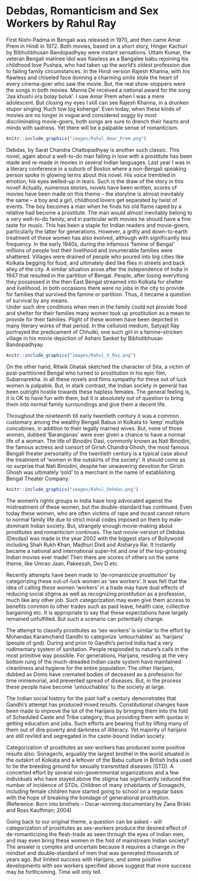 # Debdas, Romanticism and Sex Workers by Rahul Ray {-}


First Nishi-Padma in Bengali was released in 1970, and then came Amar Prem in Hindi in 1972.  Both movies, based on a short story, Hinger Kachuri by Bibhutibhusan Bandopadhyay were instant sensations.   Uttam Kumar, the veteran Bengali matinee idol was flawless as a Bangalee babu rejoining his childhood love Pushpa, who had taken up the world’s oldest profession due to failing family circumstances.  In the Hindi version Rajesh Khanna, with his flawless and chiseled face donning a charming smile stole the heart of every cinema-goer who saw the movie.  But, the real show-stoppers were the songs in both movies.  Manna De received a national award for the song ‘Jaa khushi ora bolay boluk’.  I saw Amar Prem when I was a mere adolescent.  But closing my eyes I still can see Rajesh Khanna, in a drunken stupor singing ‘Kuch tow log kohenge’.  Even today, when these kinds of movies are no longer in vogue and considered soggy by most discriminating movie-goers, both songs are sure to drench their hearts and minds with sadness.  Yet there will be a palpable sense of romanticism. 

```r
knitr::include_graphics("images/Rahul_Amar_Prem.png")
```

Debdas, by Sarat Chandra Chattopadhyay is another such classic.  This novel, again about a well-to-do man falling in love with a prostitute has been made and re-made in movies in several Indian languages.  Last year I was in a literary conference in a suburb of Boston where a non-Bengali speaking person spoke in glowing terms about this novel.  His voice trembled in emotion, his eyes welled-up in tears.  Such is the draw of the story in this novel!  Actually, numerous stories, novels have been written, scores of movies have been made on this theme – the storyline is almost inevitably the same – a boy and a girl, childhood lovers get separated by twist of events.  The boy becomes a man when he finds his old flame raped by a relative had become a prostitute.  The man would almost inevitably belong to a very well-to-do family, and in particular with movies he should have a fine taste for music.  This has been a staple for Indian readers and movie-goers, particularly the latter for generations.
 However, a gritty and down-to-earth treatment of these women has also evolved, although with significantly less frequency.  In the early 1940s, during the infamous ‘famine of Bengal’ millions of people lost their livelihood and innumerable families were shattered.  Villages were drained of people who poured into big cities like Kolkata begging for food, and ultimately died like flies in streets and back alley of the city.  A similar situation arose after the independence of India in 1947 that resulted in the partition of Bengal.   People, after losing everything they possessed in the then East Bengal streamed into Kolkata for shelter and livelihood.  In both occasions there were no jobs in the city to provide for families that survived the famine or partition.  Thus, it became a question of survival by any means.  
Under such dire conditions when men in the family could not provide food and shelter for their families many women took up prostitution as a mean to provide for their families.  Plight of these women have been depicted in many literary works of that period.  In the celluloid medium, Satyajit Ray portrayed the predicament of Chhutki, one such girl in a famine-stricken village in his movie depiction of Ashani Sanket by Bibhutibhusan Bandopadhyay.   

```r
knitr::include_graphics("images/Rahul_S_Ray.png")
```

On the other hand, Ritwik Ghatak sketched the character of Sita, a victim of post-partitioned Bengal who turned to prostitution in his epic film, Subarnarekha.  In all these novels and films sympathy for these out of luck women is palpable.  But, in stark contrast, the Indian society in general has been outright hostile towards these hapless females.  The general feeling is, it is OK to have fun with them, but it is absolutely out of question to bring them into normal family surroundings and give them a decent life.

Throughout the nineteenth till early twentieth century it was a common customary among the wealthy Bengali Babus in Kolkata to ‘keep’ multiple concubines, in addition to their legally married wives.  But, none of those women, dubbed ‘Baranganas’ were ever given a chance to have a normal life of a woman.  The life of Binodini Dasi, commonly known as Nati Binodini, the famous actress and consort of Girish Chandra Ghosh, the most famous Bengali theater personality of the twentieth century is a typical case about the treatment of ‘women in the outskirts of the society’.  It should come as no surprise that Nati Binodini, despite her unwavering devotion for Girish Ghosh was ultimately ‘sold’ to a merchant in the name of establishing Bengal Theater Company.     

```r
knitr::include_graphics("images/Rahul_Debdas.png")
```

The women’s rights groups in India have long advocated against the mistreatment of these women, but the double-standard has continued.  Even today these women, who are often victims of rape and incest cannot return to normal family life due to strict moral codes imposed on them by male-dominant Indian society.  But, strangely enough movie-making about prostitutes and romanticism continues.  The last movie-version of Debdas (Devdas) was made in the year 2002 with the biggest stars of Bollywood including Shah Rukh Khan, Madhuri Dixit and Aisharya Rai.  It instantly became a national and international super-hit and one of the top-grossing Indian movies ever made!   Then there are scores of others on the same theme, like Umrao Jaan, Pakeezah, Dev D etc.  

Recently attempts have been made to ‘de-romanticize prostitution’ by categorizing these out-of-luck women as ‘sex workers’.  It was felt that the idea of calling these women ‘workers’ in a trade may have dual effects of reducing social stigma as well as recognizing prostitution as a profession, much like any other job.  Such categorization may even give them access to benefits common to other trades such as paid leave, health care, collective bargaining etc.  It is appropriate to say that these expectations have largely remained unfulfilled.  But such a scenario can potentially change.

The attempt to classify prostitutes as ‘sex workers’ is similar to the effort by Mohandas Karamchand Gandhi to categorize ‘untouchables’ as ‘harijans’ (people of god).  During and prior to Gandhi’s period India had a very rudimentary system of sanitation.  People responded to nature’s calls in the most primitive way possible.  For generations, Harijans, residing at the very bottom rung of the much-dreaded Indian caste system have maintained cleanliness and hygiene for the entire population.  The other Harijans, dubbed as Doms have cremated bodies of deceased as a profession for time immemorial, and prevented spread of diseases.  But, in the process these people have become ‘untouchables’ to the society at large.  

The Indian social history for the past half a century demonstrates that Gandhi’s attempt has produced mixed results.  Constitutional changes have been made to improve the lot of the Harijans by bringing them into the fold of Scheduled Caste and Tribe category, thus providing them with quotas in getting education and jobs.  Such efforts are bearing fruit by lifting many of them out of dire poverty and darkness of illiteracy.  Yet majority of harijans are still reviled and segregated in the caste-bound Indian society.  

Categorization of prostitutes as sex-workers has produced some positive results also.  Sonagachi, arguably the largest brothel in the world situated in the outskirt of Kolkata and a leftover of the Babu culture in British India used to be the breeding ground for sexually transmitted diseases (STD).  A concerted effort by several non-governmental organizations and a few individuals who have stayed above the stigma has significantly reduced the number of incidence of STDs.  Children of many inhabitants of Sonagachi, including female children have started going to school on a regular basis with the hope of breaking the bondage of generational prostitution. (Reference: Born into brothels – Oscar-winning documentary by Zana Briski and Ross Kauffman; 2004) 

Going back to our original theme, a question can be asked - will categorization of prostitutes as sex-workers produce the desired effect of de-romanticizing the flesh-trade as seen through the eyes of Indian men, and may even bring these women in the fold of mainstream Indian society?  The answer is complex and uncertain because it requires a change in the mindset and double-standard of men that was generated thousands of years ago.  But limited success with Harijans, and some positive developments with sex workers specified above suggest that more success may be forthcoming.  Time will only tell. 


